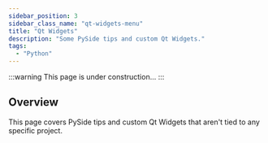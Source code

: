 ```yaml
---
sidebar_position: 3
sidebar_class_name: "qt-widgets-menu"
title: "Qt Widgets"
description: "Some PySide tips and custom Qt Widgets."
tags:
  - "Python"
---
```


:::warning
This page is under construction...
:::

## Overview

This page covers PySide tips and custom Qt Widgets that aren't tied to any specific project.
